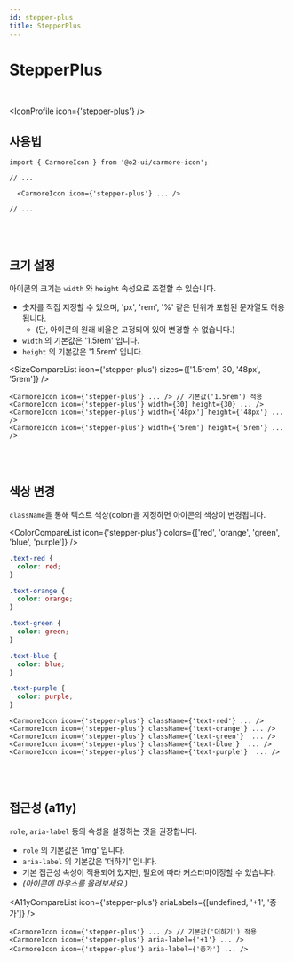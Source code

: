 ```yaml
---
id: stepper-plus
title: StepperPlus
---
```




# StepperPlus

<br />

<IconProfile icon={'stepper-plus'} />

## 사용법

```tsx
import { CarmoreIcon } from '@o2-ui/carmore-icon';

// ...

  <CarmoreIcon icon={'stepper-plus'} ... />

// ...
```

<br />
<br />

## 크기 설정

아이콘의 크기는 `width` 와 `height` 속성으로 조절할 수 있습니다.

- 숫자를 직접 지정할 수 있으며, 'px', 'rem', '%' 같은 단위가 포함된 문자열도 허용됩니다.
  - (단, 아이콘의 원래 비율은 고정되어 있어 변경할 수 없습니다.)
- `width` 의 기본값은 '1.5rem' 입니다.
- `height` 의 기본값은 '1.5rem' 입니다.

<SizeCompareList icon={'stepper-plus'} sizes={['1.5rem', 30, '48px', '5rem']} />

```tsx
<CarmoreIcon icon={'stepper-plus'} ... /> // 기본값('1.5rem') 적용
<CarmoreIcon icon={'stepper-plus'} width={30} height={30} ... />
<CarmoreIcon icon={'stepper-plus'} width={'48px'} height={'48px'} ... />
<CarmoreIcon icon={'stepper-plus'} width={'5rem'} height={'5rem'} ... />
```

<br />
<br />

## 색상 변경

`className`을 통해 텍스트 색상(color)을 지정하면 아이콘의 색상이 변경됩니다.

<ColorCompareList icon={'stepper-plus'} colors={['red', 'orange', 'green', 'blue', 'purple']} />

```css
.text-red {
  color: red;
}

.text-orange {
  color: orange;
}

.text-green {
  color: green;
}

.text-blue {
  color: blue;
}

.text-purple {
  color: purple;
}
```

```tsx
<CarmoreIcon icon={'stepper-plus'} className={'text-red'} ... />
<CarmoreIcon icon={'stepper-plus'} className={'text-orange'} ... />
<CarmoreIcon icon={'stepper-plus'} className={'text-green'}  ... />
<CarmoreIcon icon={'stepper-plus'} className={'text-blue'}  ... />
<CarmoreIcon icon={'stepper-plus'} className={'text-purple'}  ... />
```

<br />
<br />

## 접근성 (a11y)

`role`, `aria-label` 등의 속성을 설정하는 것을 권장합니다.

- `role` 의 기본값은 'img' 입니다.
- `aria-label` 의 기본값은 '더하기' 입니다.
- 기본 접근성 속성이 적용되어 있지만, 필요에 따라 커스터마이징할 수 있습니다.
- _(아이콘에 마우스를 올려보세요.)_

<A11yCompareList icon={'stepper-plus'} ariaLabels={[undefined, '+1', '증가']} />

```tsx
<CarmoreIcon icon={'stepper-plus'} ... /> // 기본값('더하기') 적용
<CarmoreIcon icon={'stepper-plus'} aria-label={'+1'} ... />
<CarmoreIcon icon={'stepper-plus'} aria-label={'증가'} ... />
```
